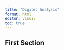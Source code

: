 ```yaml
---
title: "Digitec Analysis"
format: html
editor: visual
toc: true
---
```


## First Section

```r

```

